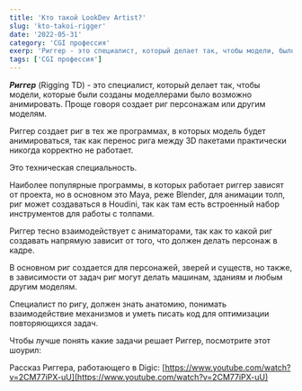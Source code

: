 ```yaml
---
title: 'Кто такой LookDev Artist?'
slug: 'kto-takoi-rigger'
date: '2022-05-31'
category: 'CGI профессия'
exerp: 'Риггер - это специалист, который делает так, чтобы модели, было возможно анимировать...'
tags: ['CGI профессия']
---
```

***Риггер*** (Rigging TD) - это специалист, который делает так, чтобы модели, которые были созданы моделлерами было возможно анимировать. Проще говоря создает риг персонажам или другим моделям.


Риггер создает риг в тех же программах, в которых модель будет анимироваться, так как перенос рига между 3D пакетами практически никогда корректно не работает.


Это техническая специальность.

Наиболее популярные программы, в которых работает риггер зависят от проекта, но в основном это Maya, реже Blender, для анимации толп, риг может создаваться в Houdini, так как там есть встроенный набор инструментов для работы с толпами.


Риггер тесно взаимодействует с аниматорами, так как то какой риг создавать напрямую зависит от того, что должен делать персонаж в кадре.


В основном риг создается для персонажей, зверей и существ, но также, в зависимости от задач риг могут делать машинам, зданиям и любым другим моделям.


Специалист по ригу, должен знать анатомию, понимать взаимодействие механизмов и уметь писать код для оптимизации повторяющихся задач.


Чтобы лучше понять какие задачи решает Риггер, посмотрите этот шоурил:
<VideoYoutube id="3e9MCAlOj_4" />

Рассказ Риггера, работающего в Digic:
[https://www.youtube.com/watch?v=2CM77iPX-uU](https://www.youtube.com/watch?v=2CM77iPX-uU)
